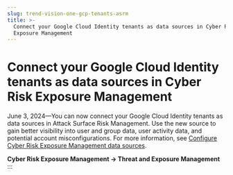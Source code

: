 ```yaml
---
slug: trend-vision-one-gcp-tenants-asrm
title: >-
  Connect your Google Cloud Identity tenants as data sources in Cyber Risk
  Exposure Management
---
```

# Connect your Google Cloud Identity tenants as data sources in Cyber Risk Exposure Management

June 3, 2024—You can now connect your Google Cloud Identity tenants as data sources in Attack Surface Risk Management. Use the new source to gain better visibility into user and group data, user activity data, and potential account misconfigurations. For more information, see [Configure Cyber Risk Exposure Management data sources](configuring-data-sources.mdx).

**Cyber Risk Exposure Management → Threat and Exposure Management**
:::
